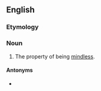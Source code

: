 ==English==

===Etymology===
{{suffix|mindless|ness|lang=en}}

===Noun===
{{en-noun|-|es}}

# The property of being [[mindless]].

====Antonyms====
* {{l|en|mindfulness}}